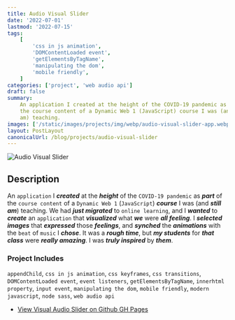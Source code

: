 ```yaml
---
title: Audio Visual Slider
date: '2022-07-01'
lastmod: '2022-07-15'
tags:
    [
        'css in js animation',
        'DOMContentLoaded event',
        'getElementsByTagName',
        'manipulating the dom',
        'mobile friendly',
    ]
categories: ['project', 'web audio api']
draft: false
summary:
    An application I created at the height of the COVID-19 pandemic as part of
    the course content of a Dynamic Web 1 (JavaScript) course I was (and still
    am) teaching.
images: ['/static/images/projects/img/webp/audio-visual-slider-app.webp']
layout: PostLayout
canonicalUrl: /blog/projects/audio-visual-slider
---
```


![Audio Visual Slider](/static/images/projects/img/webp/audio-visual-slider-app.webp)

## Description

An `application` I **_created_** at the **_height_** of the `COVID-19 pandemic`
as **_part_** of the `course content` of a `Dynamic Web 1` (`JavaScript`)
**_course_** I was (and **_still am_**) teaching. We had **_just migrated_** to
`online learning`, and I **_wanted_** to **_create_** an `application` that
**_visualized_** what **_we_** were **_all feeling_**. I **_selected images_**
that **_expressed_** those **_feelings_**, and **_synched_** the
**_animations_** with the `beat` of `music` I **_chose_**. It was a **_rough
time_**, but **_my students_** for **_that class_** were **_really amazing_**. I
was **_truly inspired_** by **_them_**.

### Project Includes

`appendChild`, `css in js animation`, `css keyframes`, `css transitions`,
`DOMContentLoaded event`, `event listeners`, `getElementsByTagName`,
`innerhtml property`, `input event`, `manipulating the dom`, `mobile friendly`,
`modern javascript`, `node sass`, `web audio api`

-   [View Visual Audio Slider on Github GH Pages](https://interglobalmedia.github.io/basic-audio-visual-slider/)
